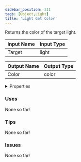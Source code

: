 ```yaml
---
sidebar_position: 311
tags: [Object,Light]
title: 'Light Get Color'
---
```


Returns the color of the target light.




<EsbSvg />

| Input Name | Input Type |
|-----------|-----------|
| Target | light |

| Output Name | Output Type |
|-----------|-----------|
| Color | color |


<details>
  <summary>Properties</summary>
  <div>
    <div>
    <table>
      <thead>
        <tr>
          <th>Is beta required?</th>
          <th>❌</th>
        </tr>
        <tr>
          <th>Is this chip a trolling risk?</th>
          <th>❌</th>
        </tr>
        <tr>
          <th>Is this chip a role assignment risk?</th>
          <th>❌</th>
        </tr>
        <tr>
          <th>Chip UUID</th>
          <th>bc45bb9f-619a-48c4-a3ed-14596c83424f</th>
        </tr>
      </thead>
    </table>
    </div>
  </div>
</details>

### Uses

None so far!

### Tips

None so far!

### Issues

None so far!